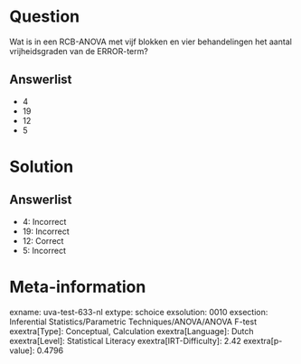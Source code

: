 Question
========

Wat is in een RCB-ANOVA met vijf blokken en vier behandelingen het
aantal vrijheidsgraden van de ERROR-term?

Answerlist
----------

* 4
* 19
* 12
* 5

Solution
========

Answerlist
----------

* 4: Incorrect
* 19: Incorrect
* 12: Correct
* 5: Incorrect

Meta-information
================
exname: uva-test-633-nl
extype: schoice
exsolution: 0010
exsection: Inferential Statistics/Parametric Techniques/ANOVA/ANOVA F-test
exextra[Type]: Conceptual, Calculation
exextra[Language]: Dutch
exextra[Level]: Statistical Literacy
exextra[IRT-Difficulty]: 2.42
exextra[p-value]: 0.4796
